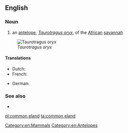 ==English==

===Noun===
{{en-noun|head=[[common]] [[eland]]}}

# an [[antelope]], ''[[Taurotragus oryx]]'', of the [[African]] [[savannah]]

[[Image:Taurotragus oryx.jpg|thumb|''Taurotragus oryx'']]

====Translations====
{{trans-top|antelope}}
* Dutch: {{t|nl|Kaapse elandantilope|m}}
* French: {{t|fr|antilope canna}}
{{trans-mid}}
* German: {{t|de|Elenantilope}}
{{trans-bottom}}

===See also===
* {{pedialite|Common Eland}}

[[Category:en:Mammals]]
[[Category:en:Antelopes]]

[[pl:common eland]]
[[ta:common eland]]